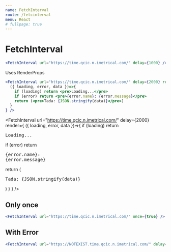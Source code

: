 ```yaml
---
name: FetchInterval
route: /fetcinterval
menu: React
# fullpage: true
---
```



# FetchInterval

```jsx
<FetchInterval url="https://time.qcic.n.imetrical.com/" delay={1000} />
```

<FetchInterval url="https://time.qcic.n.imetrical.com/" delay={1000} />

Uses RenderProps

```jsx
<FetchInterval url="https://time.qcic.n.imetrical.com/" delay={2000} render={
  ({ loading, error, data })=>{
    if (loading) return <pre>Loading...</pre>
    if (error) return <pre>{error.name}: {error.message}</pre>
    return (<pre>Tada: {JSON.stringify(data)}</pre>)
  }
} />
```

<FetchInterval url="https://time.qcic.n.imetrical.com/" delay={2000} render={
  ({ loading, error, data })=>{
    if (loading) return <pre>Loading...</pre>
    if (error) return <pre>{error.name}: {error.message}</pre>
    return (<pre>Tada: {JSON.stringify(data)}</pre>)
  }
} />

## Only once

```jsx
<FetchInterval url="https://time.qcic.n.imetrical.com/" once={true} />
```

<FetchInterval url="https://time.qcic.n.imetrical.com/" once={true} />

## With Error

```jsx
<FetchInterval url="https://NOTEXIST.time.qcic.n.imetrical.com/" delay={3000} />
```

<FetchInterval url="https://NOTEXIST.time.qcic.n.imetrical.com/" delay={3000} />
